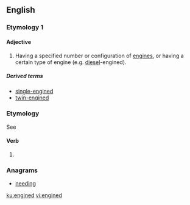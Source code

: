 ==English==

===Etymology 1===
{{suffix|engine|ed|gloss1=noun|lang=en}}

====Adjective====
{{en-adj|-}}

# {{context|in combination|lang=en}} Having a specified number or configuration of [[engine]]s, or having a certain type of engine (e.g. [[diesel]]-engined).

=====Derived terms=====
* [[single-engined]]
* [[twin-engined]]

===Etymology===
See {{term|engine}} {{a|verb}}

====Verb====
{{head|en|verb form}}

# {{en-past of|engine}}

===Anagrams===
* [[needing#English|needing]]

[[ku:engined]]
[[vi:engined]]